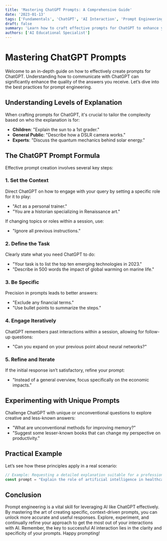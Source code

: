 ```yaml
---
title: 'Mastering ChatGPT Prompts: A Comprehensive Guide'
date: '2023-01-13'
tags: ['Fundamentals', 'ChatGPT', 'AI Interaction', 'Prompt Engineering']
draft: false
summary: 'Learn how to craft effective prompts for ChatGPT to enhance your interactions and achieve more precise answers. Discover the art of prompt engineering with practical examples and strategies.'
authors: ['AI Educational Specialist']
---
```


# Mastering ChatGPT Prompts

Welcome to an in-depth guide on how to effectively create prompts for ChatGPT. Understanding how to communicate with ChatGPT can significantly enhance the quality of the answers you receive. Let’s dive into the best practices for prompt engineering.

## Understanding Levels of Explanation

When crafting prompts for ChatGPT, it's crucial to tailor the complexity based on who the explanation is for:
- **Children**: "Explain the sun to a 1st grader."
- **General Public**: "Describe how a DSLR camera works."
- **Experts**: "Discuss the quantum mechanics behind solar energy."

## The ChatGPT Prompt Formula

Effective prompt creation involves several key steps:

### 1. Set the Context

Direct ChatGPT on how to engage with your query by setting a specific role for it to play:
- "Act as a personal trainer."
- "You are a historian specializing in Renaissance art."

If changing topics or roles within a session, use:
- "Ignore all previous instructions."

### 2. Define the Task

Clearly state what you need ChatGPT to do:
- "Your task is to list the top ten emerging technologies in 2023."
- "Describe in 500 words the impact of global warming on marine life."

### 3. Be Specific

Precision in prompts leads to better answers:
- "Exclude any financial terms."
- "Use bullet points to summarize the steps."

### 4. Engage Iteratively

ChatGPT remembers past interactions within a session, allowing for follow-up questions:
- "Can you expand on your previous point about neural networks?"

### 5. Refine and Iterate

If the initial response isn’t satisfactory, refine your prompt:
- "Instead of a general overview, focus specifically on the economic impacts."

## Experimenting with Unique Prompts

Challenge ChatGPT with unique or unconventional questions to explore creative and less-known answers:
- "What are unconventional methods for improving memory?"
- "Suggest some lesser-known books that can change my perspective on productivity."

## Practical Example

Let’s see how these principles apply in a real scenario:

```javascript
// Example: Requesting a detailed explanation suitable for a professional audience
const prompt = "Explain the role of artificial intelligence in healthcare, assuming I am a medical researcher."
```

## Conclusion
Prompt engineering is a vital skill for leveraging AI like ChatGPT effectively. By mastering the art of creating specific, context-driven prompts, you can unlock more accurate and useful responses. Explore, experiment, and continually refine your approach to get the most out of your interactions with AI. Remember, the key to successful AI interaction lies in the clarity and specificity of your prompts. Happy prompting!